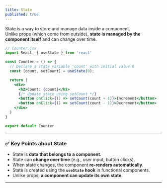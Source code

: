 ```yaml
---
title: State
published: true
---
```


State is a way to store and manage data inside a component.  
Unlike props (which come from outside), **state is managed by the component itself** and can change over time.

```jsx
// Counter.jsx
import React, { useState } from 'react'

const Counter = () => {
  // Declare a state variable 'count' with initial value 0
  const [count, setCount] = useState(0);

  return (
    <div>
      <h2>Count: {count}</h2>
      {/* Update state using setCount */}
      <button onClick={() => setCount(count + 1)}>Increment</button>
      <button onClick={() => setCount(count - 1)}>Decrement</button>
    </div>
  )
}

export default Counter
```

---

### ✅ Key Points about State

* State is **data that belongs to a component**.
* State can **change over time** (e.g., user input, button clicks).
* When state changes, the component **re-renders automatically**.
* State is created using the **`useState` hook** in functional components.
* Unlike props, **a component can update its own state**.

---

